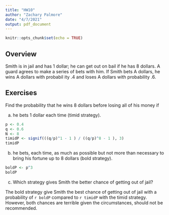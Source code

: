 ```yaml
---
title: "HW10"
author: "Zachary Palmore"
date: "4/7/2021"
output: pdf_document
---
```


```r
knitr::opts_chunk$set(echo = TRUE)
```

## Overview

Smith is in jail and has 1 dollar; he can get out on bail if he has 8 dollars. A guard agrees to make a series of bets with him. If Smith bets A dollars, he wins A dollars with probabil ity .4 and loses A dollars with probability .6.

## Exercises

Find the probability that he wins 8 dollars before losing all of his money if

(a) he bets 1 dollar each time (timid strategy).



```r
p <- 0.4
q <- 0.6
N <- 8 
timidP <- signif(((q/p)^1 - 1 ) / ((q/p)^8 - 1 ), 3)
timidP
```



(b) he bets, each time, as much as possible but not more than necessary to bring his fortune up to 8 dollars (bold strategy).


```r
boldP <- p^3
boldP
```



(c) Which strategy gives Smith the better chance of getting out of jail? 

The bold strategy give Smith the best chance of getting out of jail with a probability of `r boldP` compared to `r timidP` with the timid strategy. However, both chances are terrible given the circumstances, should not be recommended. 

